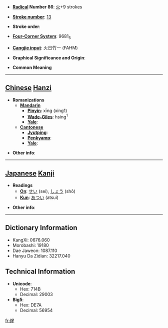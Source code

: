 * '''[[Wiktionary:Chinese radical index| Radical]] Number 86''': [[Wiktionary:Chinese radical index 火|火]]+9 strokes

* '''[[Wiktionary:Chinese total strokes index|Stroke number]]''': [[Wiktionary:Chinese total strokes index 13|13]]

* '''Stroke order''': 

* '''[[Wiktionary:Chinese four corner index|Four-Corner System]]''': 9681<sub>5</sub>

* '''[[Wiktionary:Chinese Cangjie index|Cangjie input]]''': 火日竹一 (FAHM)

* '''Graphical Significance and Origin''': 

* '''Common Meaning'''

----

== [[Chinese]] [[Hanzi]] ==

* '''Romanizations'''
** '''[[Mandarin]]'''
*** '''[[Pinyin]]''': xīng (xing1)
*** '''[[Wade-Giles]]''': hsing<sup>1</sup>
*** '''[[Yale]]''': 
** '''[[Cantonese]]'''
*** '''[[Jyutping]]''':
*** '''[[Penkyamp]]''': 
*** '''[[Yale]]''': 

* '''Other info''': 

----

== [[Japanese]] [[Kanji]] ==

* '''Readings'''
** '''[[On]]''': [[せい]] (sei), [[しょう]] (shō)
** '''[[Kun]]''': [[あつい]] (atsui)

* '''Other info''':  

----

== Dictionary Information ==

* KangXi: 0676.060
* Morobashi: 19180
* Dae Jaweon: 1087.110
* Hanyu Da Zidian: 32217.040

== Technical Information ==

* '''Unicode''':
** Hex: 714B
** Decimal: 29003
* '''Big5''':
** Hex: DE7A
** Decimal: 56954

[[fr:煋]]